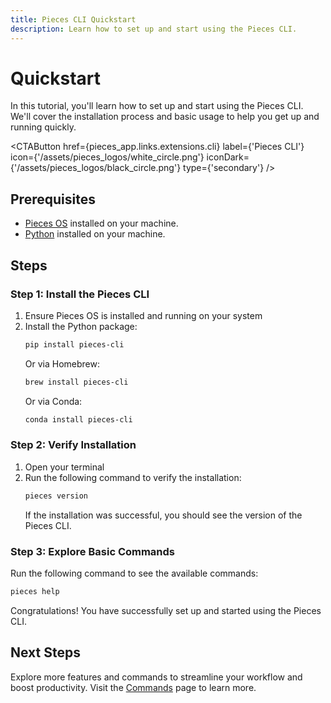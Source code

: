 ```yaml
---
title: Pieces CLI Quickstart
description: Learn how to set up and start using the Pieces CLI.
---
```



# Quickstart

In this tutorial, you'll learn how to set up and start using the Pieces CLI. We'll cover the installation process and basic usage to help you get up and running quickly.

<CTAButton
  href={pieces_app.links.extensions.cli}
  label={'Pieces CLI'}
  icon={'/assets/pieces_logos/white_circle.png'} 
  iconDark={'/assets/pieces_logos/black_circle.png'} 
  type={'secondary'}
/>

## Prerequisites

- [Pieces OS](/installation-getting-started/what-am-i-installing) installed on your machine.
- [Python](https://www.python.org/downloads/) installed on your machine.

## Steps

### Step 1: Install the Pieces CLI
1. Ensure Pieces OS is installed and running on your system
2. Install the Python package:
   ```bash
   pip install pieces-cli
   ```
   Or via Homebrew:
   ```bash
   brew install pieces-cli
   ```
   Or via Conda:
   ```bash
   conda install pieces-cli
   ```

### Step 2: Verify Installation
1. Open your terminal
2. Run the following command to verify the installation:
   ```bash
   pieces version
   ```
   If the installation was successful, you should see the version of the Pieces CLI.

### Step 3: Explore Basic Commands
Run the following command to see the available commands:
  ```bash
  pieces help
  ```

Congratulations! You have successfully set up and started using the Pieces CLI.

## Next Steps
Explore more features and commands to streamline your workflow and boost productivity. Visit the [Commands](/extensions-plugins/cli/commands) page to learn more.

